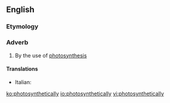 ==English==

===Etymology===
{{suffix|photosynthetic|ally}}

===Adverb===
{{en-adv|-}}

# By the use of [[photosynthesis]]

====Translations====
{{trans-top|by the use of photosynthesis}}
* Italian: {{t|it|fotosinteticamente}}
{{trans-mid}}
{{trans-bottom}}

[[ko:photosynthetically]]
[[io:photosynthetically]]
[[vi:photosynthetically]]